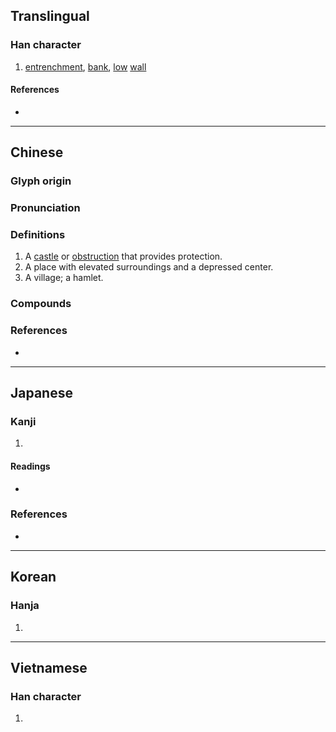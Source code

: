 {{also|坞}}
{{character info/new}}
==Translingual==

===Han character===
{{Han char|rn=32|rad=土|as=10|sn=13|four=47127|canj=GHRF|ids=⿰土烏}}

# [[entrenchment]], [[bank]], [[low]] [[wall]]

====References====
* {{Han ref|kx=0236.180|dkj=05357|dj=0474.090|hdz=10472.140|uh=5862|ud=22626|bh=B6F5|bd=46837}}

----

==Chinese==
{{zh-forms|s=坞|alt=隖}}

===Glyph origin===
{{Han etym}}
{{Han compound|ls=psc|土|烏|c1=s|c2=p|t1=soil}}

===Pronunciation===
{{zh-pron
|m=wù
|c=wu2,ou3
|h=pfs=
|md=
|mn=ù
|w=
|mc=y
|oc=y
|cat=n
}}

===Definitions===
{{zh-hanzi}}

# A [[castle]] or [[obstruction]] that provides protection.
# A place with elevated surroundings and a depressed center.
# A village; a hamlet.

===Compounds===
{{zh-der|山塢|船塢|郿塢|南塢}}

===References===
* {{R:twedu|A00803}}

----

==Japanese==

===Kanji===
{{ja-kanji|grade=|rs=土10}}

# {{alternative form of|ja|隖}}

====Readings====
* {{ja-readings|on=[[お]] (o), [[う]] (u)|kun=[[とりで]] (toride), [[むら]] (mura)}}

===References===
* {{R:Koseki Moji|061210}}

----

==Korean==

===Hanja===
{{ko-hanja|hangeul=[[오]]|rv=o|mr=o}}

# {{rfdef|ko|sort=土10}}

----

==Vietnamese==

===Han character===
{{vi-hantu|[[ổ]], [[ọ]], [[ủ]], [[ụ]]|rs=土10}}

# {{rfdef|vi|sort=土10}}